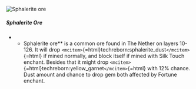 ![Sphalerite ore](/mods/techreborn/sphalerite_ore.png)

##### Sphalerite Ore

-   -   Sphalerite ore** is a common ore found in The Nether on layers
        10-126. It will drop
        `<mcitem>`{=html}techreborn:sphalerite_dust`</mcitem>`{=html} if
        mined normally, and block itself if mined with Silk Touch
        enchant. Besides that it might drop
        `<mcitem>`{=html}techreborn:yellow_garnet`</mcitem>`{=html} with
        12% chance. Dust amount and chance to drop gem both affected by
        Fortune enchant.
